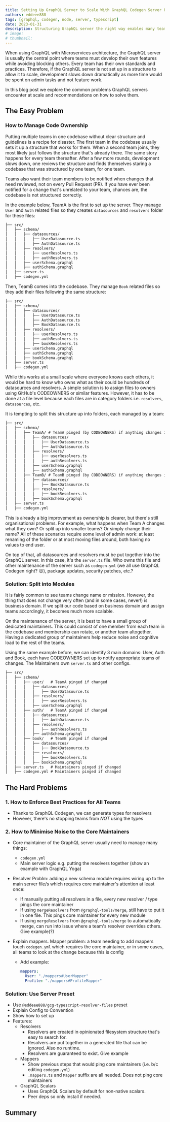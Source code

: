 ```yaml
---
title: Setting Up GraphQL Server to Scale With GraphQL Codegen Server Preset
authors: eddeee888
tags: [graphql, codegen, node, server, typescript]
date: 2023-01-31
description: Structuring GraphQL server the right way enables many teams to work in harmony while minimising runtime risks.
# image: 
# thumbnail: 
---
```


When using GraphQL with Microservices architecture, the GraphQL server is usually the central point where teams must develop their own features while avoiding blocking others. Every team has their own standards and practices. Therefore, if the GraphQL server is not set up in a structure to allow it to scale, development slows down dramatically as more time would be spent on admin tasks and not feature work.

In this blog post we explore the common problems GraphQL servers encounter at scale and recommendations on how to solve them.

## The Easy Problem

### How to Manage Code Ownership

Putting multiple teams in one codebase without clear structure and guidelines is a recipe for disaster. The first team in the codebase usually sets it up a structure that works for them. When a second team joins, they most likely just follows the structure that's already there. The same story happens for every team thereafter. After a few more rounds, development slows down, one reviews the structure and finds themselves staring a codebase that was structured by one team, for one team.

Teams also want their team members to be notified when changes that need reviewed, not on every Pull Request (PR). If you have ever been notified for a change that's unrelated to your team, chances are, the codebase is not structured correctly.

In the example below, TeamA is the first to set up the server. They manage `User` and `Auth` related files so they creates `datasources` and `resolvers` folder for these files:

```markdown
├── src/
│   ├── schema/
│   │   ├── datasources/
│   │   │   ├── UserDatasource.ts
│   │   │   ├── AuthDatasource.ts
│   │   ├── resolvers/
│   │   │   ├── userResolvers.ts
│   │   │   ├── authResolvers.ts
│   │   ├── userSchema.graphql
│   │   ├── authSchema.graphql
│   ├── server.ts
│   ├── codegen.yml
```

Then, TeamB comes into the codebase. They manage `Book` related files so they add their files following the same structure:

```markdown
├── src/
│   ├── schema/
│   │   ├── datasources/
│   │   │   ├── UserDatasource.ts
│   │   │   ├── AuthDatasource.ts
│   │   │   ├── BookDatasource.ts
│   │   ├── resolvers/
│   │   │   ├── userResolvers.ts
│   │   │   ├── authResolvers.ts
│   │   │   ├── bookResolvers.ts
│   │   ├── userSchema.graphql
│   │   ├── authSchema.graphql
│   │   ├── bookSchema.graphql
│   ├── server.ts
│   ├── codegen.yml
```

While this works at a small scale where everyone knows each others, it would be hard to know who owns what as their could be hundreds of datasources and resolvers. A simple solution is to assign files to owners using GitHub's CODEOWNERS or similar features. However, it has to be done at a file level because each files are in category folders i.e. `resolvers`, `datasources`, etc.

It is tempting to split this structure up into folders, each managed by a team:

```markdown
├── src/
│   ├── schema/
│   │   ├── TeamA/ # TeamA pinged (by CODEOWNERS) if anything changes in this folder
│   │   │   ├── datasources/
│   │   │   │   ├── UserDatasource.ts
│   │   │   │   ├── AuthDatasource.ts
│   │   │   ├── resolvers/
│   │   │   │   ├── userResolvers.ts
│   │   │   │   ├── authResolvers.ts
│   │   │   ├── userSchema.graphql
│   │   │   ├── authSchema.graphql
│   │   ├── TeamB/ # TeamB pinged (by CODEOWNERS) if anything changes in this folder
│   │   │   ├── datasources/
│   │   │   │   ├── BookDatasource.ts
│   │   │   ├── resolvers/
│   │   │   │   ├── bookResolvers.ts
│   │   │   ├── bookSchema.graphql
│   ├── server.ts
│   ├── codegen.yml
```

This is already a big improvement as ownership is clearer, but there's still organisational problems. For example, what happens when Team A changes what they own? Or split up into smaller teams? Or simply change their name? All of these scenarios require some level of admin work: at least renaming of the folder or at most moving files around, both having no values to end user.

On top of that, all datasources and resolvers must be put together into the GraphQL server. In this case, it's the `server.ts` file. Who owns this file and other maintenance of the server such as `codegen.yml` (we all use GraphQL Codegen right? 😉), package updates, security patches, etc.?

### Solution: Split into Modules

It is fairly common to see teams change name or mission. However, the thing that does not change very often (and in some cases, never!) is business domain. If we split our code based on business domain and assign teams accordingly, it becomes much more scalable.

On the maintenance of the server, it is best to have a small group of dedicated maintainers. This could consist of one member from each team in the codebase and membership can rotate, or another team altogether. Having a dedicated group of maintainers help reduce noise and cognitive load to the rest of the teams.

Using the same example before, we can identify 3 main domains: User, Auth and Book, each have CODEOWNERS set up to notify appropriate teams of changes. The Maintainers own `server.ts` and other configs.

```markdown
├── src/
│   ├── schema/
│   │   ├── user/   # TeamA pinged if changed
│   │   │   ├── datasources/
│   │   │   │   ├── UserDatasource.ts
│   │   │   ├── resolvers/
│   │   │   │   ├── userResolvers.ts
│   │   │   ├── userSchema.graphql
│   │   ├── auth/   # TeamA pinged if changed
│   │   │   ├── datasources/
│   │   │   │   ├── AuthDatasource.ts
│   │   │   ├── resolvers/
│   │   │   │   ├── authResolvers.ts
│   │   │   ├── authSchema.graphql
│   │   ├── book/   # TeamB pinged if changed
│   │   │   ├── datasources/
│   │   │   │   ├── BookDatasource.ts
│   │   │   ├── resolvers/
│   │   │   │   ├── bookResolvers.ts
│   │   │   ├── bookSchema.graphql
│   ├── server.ts   # Maintainers pinged if changed
│   ├── codegen.yml # Maintainers pinged if changed
```

## The Hard Problems

### 1. How to Enforce Best Practices for All Teams

*   Thanks to GraphQL Codegen, we can generate types for resolvers
*   However, there's no stopping teams from *NOT* using the types

### 2. How to Minimise Noise to the Core Maintainers

*   Core maintainer of the GraphQL server usually need to manage many things:
    *   `codegen.yml`
    *   Main server logic e.g. putting the resolvers together (show an example with GraphQL Yoga)

*   Resolver Problm: adding a new schema module requires wiring up to the main server file/s which requires core maintainer's attention at least once:
    *   If manually putting all resolvers in a file, every new resolver / type pings the core maintainer
    *   If using `mergeResolvers` from `@graphql-tools/merge`, still have to put it in one file. This pings core maintainer for every new module
    *   If using `mergeResolvers` from `@graphql-tools/merge` to automatically merge, can run into issue where a team's resolver overrides others. Give example(?)

*   Explain mappers. Mapper problem: a team needing to add mappers touch `codegen.yml` which requires the core maintainer, or in some cases, all teams to look at the change because this is config
    *   Add example:
        ```yaml
        mappers:
          User: "./mappers#UserMapper"
          Profile: "./mappers#ProfileMapper"
        ```

### Solution: Use Server Preset

*   Use `@eddeee888/gcg-typescript-resolver-files` preset
*   Explain Config to Convention
*   Show how to set up
*   Features:
    *   Resolvers
        *   Resolvers are created in opinionated filesystem structure that's easy to search for.
        *   Resolvers are put together in a generated file that can be ignored. Also no runtime.
        *   Resolvers are guaranteed to exist. Give example
    *   Mappers
        *   Show previous steps that would ping core maintainers (i.e. b/c editing `codegen.yml`)
        *   `.mappers.ts` and `Mapper` suffix are all needed. Does not ping core maintainers
    *   GraphQL Scalars
        *   Uses GraphQL Scalars by default for non-native scalars.
        *   Peer deps so only install if needed.

## Summary
